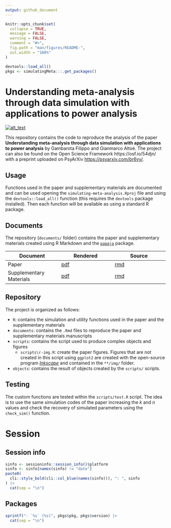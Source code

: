 ```yaml
---
output: github_document
---
```


<!-- README.md is generated from README.Rmd. Please edit that file -->

```r
knitr::opts_chunk$set(
  collapse = TRUE,
  message = FALSE,
  warning = FALSE,
  comment = "#>",
  fig.path = "man/figures/README-",
  out.width = "100%"
)

devtools::load_all()
pkgs <- simulatingMeta:::.get_packages()
```

# Understanding meta-analysis through data simulation with applications to power analysis

<!-- badges: start -->
[<img alt="alt_text" src="https://img.shields.io/badge/OSF-https%3A%2F%2Fosf.io%2F54djn%2F-blue" />](https://osf.io/54djn/)
<!-- badges: end -->

This repository contains the code to reproduce the analysis of the paper **Understanding meta-analysis through data simulation with applications to power analysis** by Gambarota Filippo and Gianmarco Altoè. The project can also be found on the Open Science Framework https://osf.io/54djn/ with a preprint uploaded on PsyArXiv [https://psyarxiv.com/br6vy/](https://psyarxiv.com/br6vy/).
  
## Usage

Functions used in the paper and supplementary materials are documented and can be used opening the `simulating-meta-analysis.Rproj` file and using the `devtools::load_all()` function (this requires the `devtools` package installed). Then each function will be available as using a standard R package.

## Documents

The repository (`documents/` folder) contains the paper and supplementary materials created using R Markdown and the [`papaja`](https://cran.r-project.org/web/packages/papaja/index.html) package.

| **Document** | **Rendered** | **Source** |
|---|---|---|
| Paper | [pdf](documents/paper/paper.pdf) | [rmd](documents/paper/paper.Rmd) |
| Supplementary Materials | [pdf](documents/paper/suppl.pdf) | [rmd](documents/paper/suppl.Rmd) |

## Repository

The project is organized as follows:

- `R`: contains the simulation and utility functions used in the paper and the supplementary materials
- `documents`: contains the `.Rmd` files to reproduce the paper and supplementary materials manuscripts
- `scripts`: contains the script used to produce complex objects and figures
  - `scripts\r-img.R`: create the paper figures. Figures that are not created in this script using `ggplot2` are created with the open-source program [*Inkscape*](https://inkscape.org/) and contained in the `**/img/` folder.
- `objects`: contains the result of objects created by the `scripts/` scripts.

## Testing

The custom functions are tested within the `scripts/test.R` script. The idea is to use the same simulation codes of the paper increasing the $k$ and $n$ values and check the recovery of simulated parameters using the `check_sim()` function.

# Session

## Session info

```r
sinfo <- sessioninfo::session_info()$platform
sinfo <- sinfo[names(sinfo) != "date"]
paste0(
  cli::style_bold(cli::col_blue(names(sinfo))), ": ", sinfo
) |> 
  cat(sep = "\n")
```

## Packages

```r
sprintf("- `%s` (%s)", pkgs$pkg, pkgs$version) |> 
  cat(sep = "\n")
```